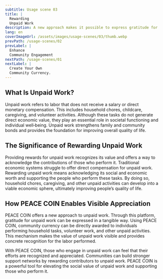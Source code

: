 ```yaml
---
subtitle: Usage scene 03
title: |
  Rewarding
  Unpaid Work
description: A new approach makes it possible to express gratitude for Unpaid Work in a visible and tangible way.
lang: en
coverImageUrl: /assets/images/usage-scenes/03/thumb.webp
prevPath: /usage-scenes/02
prevLabel: |
  Enhance
  Community Engagement
nextPath: /usage-scenes/01
nextLabel: |
  Create Your Own 
  Community Currency.
---
```


## What Is Unpaid Work?

Unpaid work refers to labor that does not receive a salary or direct monetary compensation.
This includes household chores, childcare, caregiving, and volunteer activities.
Although these tasks do not generate direct economic value, they play an essential role in societal functioning and individual well‑being.
Unpaid work strengthens family and community bonds and provides the foundation for improving overall quality of life.

## The Significance of Rewarding Unpaid Work

Providing rewards for unpaid work recognizes its value and offers a way to acknowledge the contributions of those who perform it.
Traditional economic systems struggle to offer direct compensation for unpaid work.
Rewarding unpaid work means acknowledging its social and economic worth and supporting the people who perform these tasks.
By doing so, household chores, caregiving, and other unpaid activities can develop into a viable economic sphere, ultimately improving people’s quality of life.

## How PEACE COIN Enables Visible Appreciation

PEACE COIN offers a new approach to unpaid work.
Through this platform, gratitude for unpaid work can be expressed in a tangible way.
Using PEACE COIN, community currency can be directly awarded to individuals performing household tasks, volunteer work, and other unpaid activities.
This mechanism makes the value of unpaid work visible and provides concrete recognition for the labor performed.

With PEACE COIN, those who engage in unpaid work can feel that their efforts are recognized and appreciated.
Communities can build stronger support networks by rewarding contributors to unpaid work.
PEACE COIN is a powerful tool for elevating the social value of unpaid work and supporting those who perform it.
